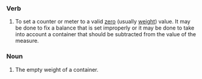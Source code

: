 ===Verb===

#To set a counter or meter to a valid [[zero]] (usually [[weight]]) value.  It may be done to fix a balance that is set improperly or it may be done to take into account a container that should be subtracted from the value of the measure.

===Noun===

#The empty weight of a container.